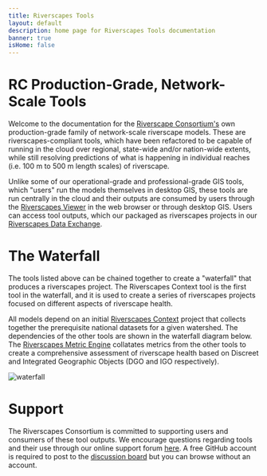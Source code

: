 ```yaml
---
title: Riverscapes Tools
layout: default
description: home page for Riverscapes Tools documentation
banner: true
isHome: false
---
```



<Container maxWidth="xl">

# RC Production-Grade, Network-Scale Tools

Welcome to the documentation for the [Riverscape Consortium's](https://riverscapes.net) own production-grade family of network-scale riverscape models. These are riverscapes-compliant tools, which have been refactored to be capable of running in the cloud over regional, state-wide and/or nation-wide extents, while still resolving predictions of what is happening in individual reaches (i.e. 100 m to 500 m length scales) of riverscape.

Unlike some of our operational-grade and professional-grade GIS tools, which "users" run the models themselves in desktop GIS, these tools are run centrally in the cloud and their outputs are consumed by users through the [Riverscapes Viewer](http://viewer.riverscapes.net) in the web browser or through desktop GIS. Users can access tool outputs, which our packaged as riverscapes projects in our [Riverscapes Data Exchange](https://data.riverscapes.net/).

<Container maxWidth="xl">
    <Grid container spacing={4} sx={{mt: 3}} padding={0}>
      <StoryCard 
        title="Riverscapes Context"
        image={RSCImage}
        description="The Riverscapes Context tool automatically aggregates a variety of nationally available spatial datasets into a riverscapes project for a given watershed (e.g. HUC8). These data can then be used for contextual purposes, mapping, or as input data in other tools."
        to="/rscontext" />
      <StoryCard 
        title="Channel Area"
        image={ChannelAreaImage}
        description="The Channel Area tool generates polygons representing the active channel network within a watershed. "
        to="/channelarea" />
      <StoryCard 
        title="TauDEM"
        image={TauDEMImage}
        description="The TauDEM is a suite of tools for topographic analysis using DEMs."
        to="/taudem" />
      <StoryCard 
        title="VBET"
        image={VBETImage}
        description="The Valley Bottom Extraction Tool uses a DEM and a channel area network to estimate the valley bottom extents (area that could plausibly flood in contemporary natural flow regime) thereby defining the riverscape network."
        to="/vbet" />

   <StoryCard 
        title="BRAT"
        image={BRATImage}
        description="The Beaver Restoration Assessment Tool combines a model estimating the capacity of a riverscape to support dam building activity with analysis of potential anthropogenic conflicts to create a tool that can be used to inform where LTPBRrestoration using beaver can be targeted."
        to="/brat" />

   <StoryCard 
        title="Anthropogenic Context"
        image={AnthroImage}
        description="The Anthropogenic Context Tool adds attributes to stream network reaches and to points along the riverscape (valley bottom) center line that help to contextualize potential anthropogenic impacts to the riverscape. These attributes are used in portions of the BRAT and RCAT models."
        to="/anthro" />


  <StoryCard 
        title="RCAT"
        image={RCATImage}
        description=""
        to="/anthro" />


  <StoryCard 
        title="RME"
        image={RMEImage}
        description=""
        to="/rme" />
    </Grid>
</Container>

# The Waterfall

The tools listed above can be chained together to create a "waterfall" that produces a riverscapes project. The Riverscapes Context tool is the first tool in the waterfall, and it is used to create a series of riverscapes projects focused on different aspects of riverscape health. 

All models depend on an initial [Riverscapes Context](/rscontext) project that collects together the prerequisite national datasets for a given watershed. The dependencies of the other tools are shown in the waterfall diagram below. The [Riverscapes Metric Engine](/rme) collatates metrics from the other tools to create a comprehensive assessment of riverscape health based on Discreet and Integrated Geographic Objects (DGO and IGO respectively).

![waterfall](https://docs.google.com/drawings/d/e/2PACX-1vSzlt11KyAmYulrahIS2nbPsjAByWh4RIQJdnGSJe1eSlWYO50dP7HX4x14370gioGel7ekbw08QYrh/pub?w=859&h=778)

# Support

The Riverscapes Consortium is committed to supporting users and consumers of these tool outputs. We encourage questions regarding tools and their use through our online support forum [here](https://github.com/Riverscapes/riverscapes-tools/discussions). A free GitHub account is required to post to the [discussion board](https://github.com/Riverscapes/riverscapes-tools/discussions) but you can browse without an account.

</Container>